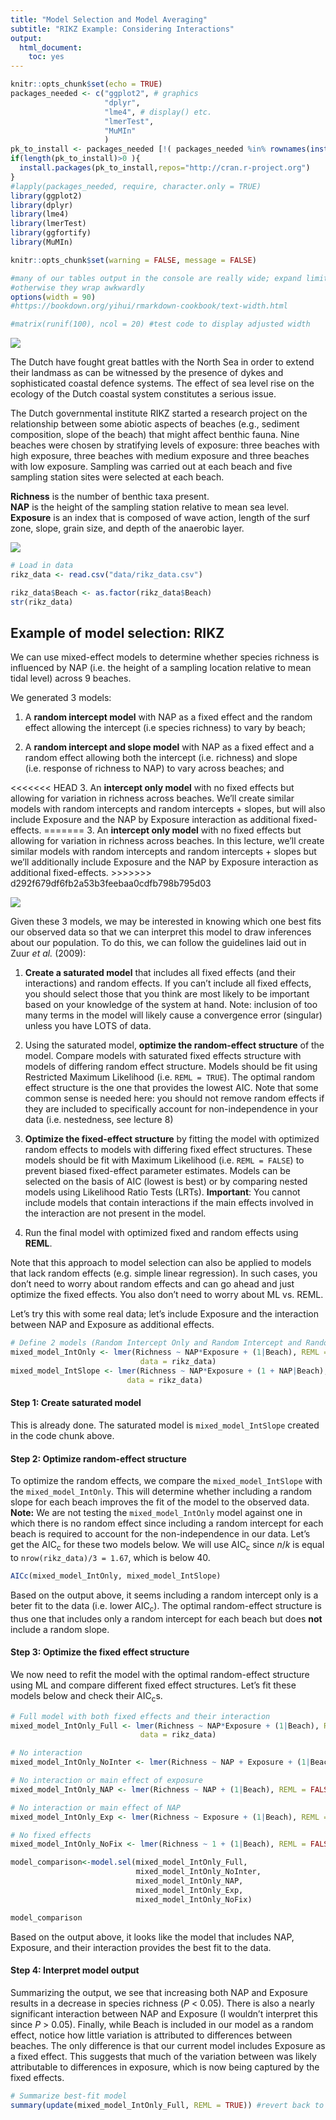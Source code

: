 ```yaml
---
title: "Model Selection and Model Averaging"
subtitle: "RIKZ Example: Considering Interactions"
output:
  html_document:
    toc: yes
---
```


```r
knitr::opts_chunk$set(echo = TRUE)
packages_needed <- c("ggplot2", # graphics
                     "dplyr",
                     "lme4", # display() etc.
                     "lmerTest",
                     "MuMIn"
                     )
pk_to_install <- packages_needed [!( packages_needed %in% rownames(installed.packages())  )]
if(length(pk_to_install)>0 ){
  install.packages(pk_to_install,repos="http://cran.r-project.org")
}
#lapply(packages_needed, require, character.only = TRUE)
library(ggplot2)
library(dplyr)
library(lme4)
library(lmerTest)
library(ggfortify)
library(MuMIn)
```

```r
knitr::opts_chunk$set(warning = FALSE, message = FALSE)
```

```r
#many of our tables output in the console are really wide; expand limits [width] to fit them all in,
#otherwise they wrap awkwardly
options(width = 90)
#https://bookdown.org/yihui/rmarkdown-cookbook/text-width.html

#matrix(runif(100), ncol = 20) #test code to display adjusted width
```
![](images/RIKZ_fig.jpeg)

The Dutch have fought great battles with the North Sea in order to extend their landmass as can be witnessed by the presence of dykes and sophisticated coastal defence systems. The effect of sea level rise on the ecology of the Dutch coastal system constitutes a serious issue.

The Dutch governmental institute RIKZ started a research project on
the relationship between some abiotic aspects of beaches (e.g., sediment composition, slope
of the beach) that might affect benthic fauna. Nine beaches were chosen by stratifying levels of exposure: three beaches with high exposure, three beaches with medium exposure and three beaches with low exposure. Sampling was carried out at each beach and five sampling station sites were selected at each beach.

**Richness** is the number of benthic taxa present.  
**NAP** is the height of the sampling station relative to mean sea level.  
**Exposure** is an index that is composed of wave action, length of the surf zone, slope, grain size, and depth of the anaerobic layer.

![](images/RIKZ_fig_2.png)

```r
# Load in data
rikz_data <- read.csv("data/rikz_data.csv")
```

```r
rikz_data$Beach <- as.factor(rikz_data$Beach)
str(rikz_data)
```
## Example of model selection: RIKZ

We can use mixed-effect models to determine whether species richness is influenced by NAP (i.e. the height of a sampling location relative to mean tidal level) across 9 beaches. 

We generated 3 models: 

1. A **random intercept model** with NAP as a fixed effect and the random effect allowing the intercept (i.e species richness) to vary by beach; 

2. A **random intercept and slope model** with NAP as a fixed effect and a random effect allowing both the intercept (i.e. richness) and slope (i.e. response of richness to NAP) to vary across beaches; and 

<<<<<<< HEAD
3. An **intercept only model** with no fixed effects but allowing for variation in richness across beaches. We'll create similar models with random intercepts and random intercepts + slopes, but will also include Exposure and the NAP by Exposure interaction as additional fixed-effects.
=======
3. An **intercept only model** with no fixed effects but allowing for variation in richness across beaches. In this lecture, we'll create similar models with random intercepts and random intercepts + slopes but we'll additionally include Exposure and the NAP by Exposure interaction as additional fixed-effects.
>>>>>>> d292f679df6fb2a53b3feebaa0cdfb798b795d03

![](images/random_int_slope.jpg)

Given these 3 models, we may be interested in knowing which one best fits our observed data so that we can interpret this model to draw inferences about our population. To do this, we can follow the guidelines laid out in Zuur _et al._ (2009):

1. **Create a saturated model** that includes all fixed effects (and their interactions) and random effects. If you can't include all fixed effects, you should select those that you think are most likely to be important based on your knowledge of the system at hand. Note: inclusion of too many terms in the model will likely cause a convergence error (singular) unless you have LOTS of data.

2. Using the saturated model, **optimize the random-effect structure** of the model. Compare models with saturated fixed effects structure with models of differing random effect structure. Models should be fit using Restricted Maximum Likelihood (i.e. `REML = TRUE`). The optimal random effect structure is the one that provides the lowest AIC. Note that some common sense is needed here: you should not remove random effects if they are included to specifically account for non-independence in your data (i.e. nestedness, see lecture 8)

3. **Optimize the fixed-effect structure** by fitting the model with optimized random effects to models with differing fixed effect structures. These models should be fit with Maximum Likelihood (i.e. `REML = FALSE`) to prevent biased fixed-effect parameter estimates. Models can be selected on the basis of AIC (lowest is best) or by comparing nested models using Likelihood Ratio Tests (LRTs). **Important**: You cannot include models that contain interactions if the main effects involved in the interaction are not present in the model.

4. Run the final model with optimized fixed and random effects using **REML**.

Note that this approach to model selection can also be applied to models that lack random effects (e.g. simple linear regression). In such cases, you don't need to worry about random effects and can go ahead and just optimize the fixed effects. You also don't need to worry about ML vs. REML.

Let's try this with some real data; let's include Exposure and the interaction between NAP and Exposure as additional effects. 
```r
# Define 2 models (Random Intercept Only and Random Intercept and Random Slope). Fit both with REML.
mixed_model_IntOnly <- lmer(Richness ~ NAP*Exposure + (1|Beach), REML = TRUE, 
                             data = rikz_data)
mixed_model_IntSlope <- lmer(Richness ~ NAP*Exposure + (1 + NAP|Beach), REML = TRUE, 
                          data = rikz_data)
```

#### Step 1: Create saturated model

This is already done. The saturated model is `mixed_model_IntSlope` created in the code chunk above. 

#### Step 2: Optimize random-effect structure

To optimize the random effects, we compare the `mixed_model_IntSlope` with the `mixed_model_IntOnly`. This will determine whether including a random slope for each beach improves the fit of the model to the observed data. **Note:** We are not testing the `mixed_model_IntOnly` model against one in which there is no random effect since including a random intercept for each beach is required to account for the non-independence in our data. Let's get the AIC~c~ for these two models below. We will use AIC~c~ since $n/k$ is equal to `nrow(rikz_data)/3 = 1.67`, which is below 40.

```r
AICc(mixed_model_IntOnly, mixed_model_IntSlope)
```

Based on the output above, it seems including a random intercept only is a beter fit to the data (i.e. lower AIC~c~). The optimal random-effect structure is thus one that includes only a random intercept for each beach but does **not** include a random slope.

#### Step 3: Optimize the fixed effect structure

We now need to refit the model with the optimal random-effect structure using ML and compare different fixed effect structures. Let's fit these models below and check their AIC~c~s.

```r
# Full model with both fixed effects and their interaction
mixed_model_IntOnly_Full <- lmer(Richness ~ NAP*Exposure + (1|Beach), REML = FALSE, 
                             data = rikz_data)

# No interaction
mixed_model_IntOnly_NoInter <- lmer(Richness ~ NAP + Exposure + (1|Beach), REML = FALSE, data = rikz_data)

# No interaction or main effect of exposure
mixed_model_IntOnly_NAP <- lmer(Richness ~ NAP + (1|Beach), REML = FALSE, data = rikz_data)

# No interaction or main effect of NAP
mixed_model_IntOnly_Exp <- lmer(Richness ~ Exposure + (1|Beach), REML = FALSE, data = rikz_data)

# No fixed effects
mixed_model_IntOnly_NoFix <- lmer(Richness ~ 1 + (1|Beach), REML = FALSE, data = rikz_data)
```

```r
model_comparison<-model.sel(mixed_model_IntOnly_Full,
                            mixed_model_IntOnly_NoInter,
                            mixed_model_IntOnly_NAP,
                            mixed_model_IntOnly_Exp,
                            mixed_model_IntOnly_NoFix)

model_comparison
```

Based on the output above, it looks like the model that includes NAP, Exposure, and their interaction provides the best fit to the data. 

#### Step 4: Interpret model output

Summarizing the output, we see that increasing both NAP and Exposure results in a decrease in species richness (_P_ < 0.05). There is also a nearly significant interaction between NAP and Exposure (I wouldn't interpret this since _P_ > 0.05). Finally, while Beach is included in our model as a random effect, notice how little variation is attributed to differences between beaches. The only difference is that our current model includes Exposure as a fixed effect. This suggests that much of the variation between was likely attributable to differences in exposure, which is now being captured by the fixed effects.

```r
# Summarize best-fit model 
summary(update(mixed_model_IntOnly_Full, REML = TRUE)) #revert back to REML rather than ML
```

